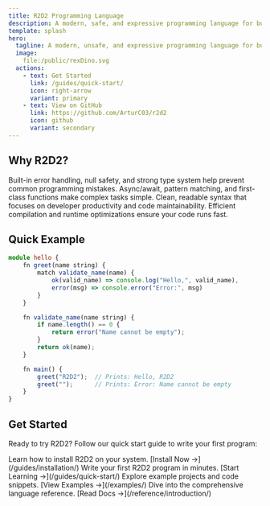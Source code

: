 ```yaml
---
title: R2D2 Programming Language
description: A modern, safe, and expressive programming language for building reliable applications
template: splash
hero:
  tagline: A modern, unsafe, and expressive programming language for building unreliable applications
  image:
    file:/public/rexDino.svg
  actions:
    - text: Get Started
      link: /guides/quick-start/
      icon: right-arrow
      variant: primary
    - text: View on GitHub
      link: https://github.com/ArturC03/r2d2
      icon: github
      variant: secondary
---
```



## Why R2D2?

<CardGrid>
	<Card title="Safe by Design" icon="shield-check">
		Built-in error handling, null safety, and strong type system help prevent common programming mistakes.
	</Card>
	<Card title="Modern Features" icon="rocket">
		Async/await, pattern matching, and first-class functions make complex tasks simple.
	</Card>
	<Card title="Expressive Syntax" icon="pencil">
		Clean, readable syntax that focuses on developer productivity and code maintainability.
	</Card>
	<Card title="Reliable Performance" icon="speedometer">
		Efficient compilation and runtime optimizations ensure your code runs fast.
	</Card>
</CardGrid>

## Quick Example

```typescript
module hello {
	fn greet(name string) {
		match validate_name(name) {
			ok(valid_name) => console.log("Hello,", valid_name),
			error(msg) => console.error("Error:", msg)
		}
	}

	fn validate_name(name string) {
		if name.length() == 0 {
			return error("Name cannot be empty");
		}
		return ok(name);
	}

	fn main() {
		greet("R2D2");  // Prints: Hello, R2D2
		greet("");      // Prints: Error: Name cannot be empty
	}
}
```

## Get Started

Ready to try R2D2? Follow our quick start guide to write your first program:

<CardGrid>
	<Card title="Installation" icon="download">
		Learn how to install R2D2 on your system.
		[Install Now →](/guides/installation/)
	</Card>
	<Card title="Quick Start" icon="open-book">
		Write your first R2D2 program in minutes.
		[Start Learning →](/guides/quick-start/)
	</Card>
	<Card title="Examples" icon="document">
		Explore example projects and code snippets.
		[View Examples →](/examples/)
	</Card>
	<Card title="Documentation" icon="document">
		Dive into the comprehensive language reference.
		[Read Docs →](/reference/introduction/)
	</Card>
</CardGrid>
